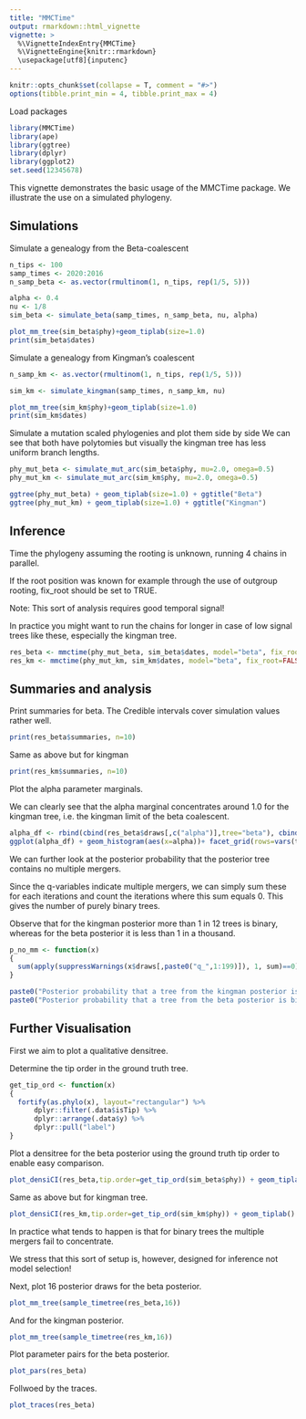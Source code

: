```yaml
---
title: "MMCTime"
output: rmarkdown::html_vignette
vignette: >
  %\VignetteIndexEntry{MMCTime}
  %\VignetteEngine{knitr::rmarkdown}
  \usepackage[utf8]{inputenc}
---
```


```r
knitr::opts_chunk$set(collapse = T, comment = "#>")
options(tibble.print_min = 4, tibble.print_max = 4)
```

Load packages
```r
library(MMCTime)
library(ape)
library(ggtree)
library(dplyr)
library(ggplot2)
set.seed(12345678)
```

This vignette demonstrates the basic usage of the MMCTime package.
We illustrate the use on a simulated phylogeny.

## Simulations

Simulate a genealogy from the Beta-coalescent
```r
n_tips <- 100
samp_times <- 2020:2016
n_samp_beta <- as.vector(rmultinom(1, n_tips, rep(1/5, 5)))

alpha <- 0.4
nu <- 1/8
sim_beta <- simulate_beta(samp_times, n_samp_beta, nu, alpha)

plot_mm_tree(sim_beta$phy)+geom_tiplab(size=1.0)
print(sim_beta$dates)
```

Simulate a genealogy from Kingman's coalescent
```r
n_samp_km <- as.vector(rmultinom(1, n_tips, rep(1/5, 5)))

sim_km <- simulate_kingman(samp_times, n_samp_km, nu)

plot_mm_tree(sim_km$phy)+geom_tiplab(size=1.0)
print(sim_km$dates)
```

Simulate a mutation scaled phylogenies and plot them side by side
We can see that both have polytomies but visually the kingman tree has less uniform branch lengths.
```r
phy_mut_beta <- simulate_mut_arc(sim_beta$phy, mu=2.0, omega=0.5)
phy_mut_km <- simulate_mut_arc(sim_km$phy, mu=2.0, omega=0.5)

ggtree(phy_mut_beta) + geom_tiplab(size=1.0) + ggtitle("Beta")
ggtree(phy_mut_km) + geom_tiplab(size=1.0) + ggtitle("Kingman")
```

## Inference

Time the phylogeny assuming the rooting is unknown, running 4 chains in parallel.

If the root position was known for example through the use of outgroup rooting, fix_root should be set to TRUE.

Note: This sort of analysis requires good temporal signal!

In practice you might want to run the chains for longer in case of low signal trees like these, especially the kingman tree.

```r
res_beta <- mmctime(phy_mut_beta, sim_beta$dates, model="beta", fix_root=FALSE, n_draws=1e3, thin=1e3) 
res_km <- mmctime(phy_mut_km, sim_km$dates, model="beta", fix_root=FALSE, n_draws=1e3, thin=1e3) 
```

## Summaries and analysis

Print summaries for beta. The Credible intervals cover simulation values rather well.
```r
print(res_beta$summaries, n=10)
```
Same as above but for kingman
```r
print(res_km$summaries, n=10)
```
Plot the alpha parameter marginals.

We can clearly see that the alpha marginal concentrates around 1.0 for the kingman tree, i.e. the kingman limit of the beta coalescent.
```r
alpha_df <- rbind(cbind(res_beta$draws[,c("alpha")],tree="beta"), cbind(res_km$draws[,c("alpha")],tree="kingman"))
ggplot(alpha_df) + geom_histogram(aes(x=alpha))+ facet_grid(rows=vars(tree))+theme_minimal()
```

We can further look at the posterior probability that the posterior tree contains no multiple mergers.

Since the q-variables indicate multiple mergers, we can simply sum these for each iterations and count the iterations where this sum equals 0. This gives the number of purely binary trees.

Observe that for the kingman posterior more than 1 in 12 trees is binary, whereas for the beta posterior it is less than 1 in a thousand.
```r
p_no_mm <- function(x)
{
  sum(apply(suppressWarnings(x$draws[,paste0("q_",1:199)]), 1, sum)==0)/x$n_draws
}

paste0("Posterior probability that a tree from the kingman posterior is binary: ", p_no_mm(res_km))
paste0("Posterior probability that a tree from the beta posterior is binary: ", p_no_mm(res_beta))
```

## Further Visualisation
First we aim to plot a qualitative densitree.

Determine the tip order in the ground truth tree.
```r
get_tip_ord <- function(x)
{
  fortify(as.phylo(x), layout="rectangular") %>%
      dplyr::filter(.data$isTip) %>%
      dplyr::arrange(.data$y) %>%
      dplyr::pull("label")
}
```
Plot a densitree for the beta posterior using the ground truth tip order to enable easy comparison.
```r
plot_densiCI(res_beta,tip.order=get_tip_ord(sim_beta$phy)) + geom_tiplab()
```
Same as above but for kingman tree.
```r
plot_densiCI(res_km,tip.order=get_tip_ord(sim_km$phy)) + geom_tiplab()
```
In practice what tends to happen is that for binary trees the multiple mergers fail to concentrate. 

We stress that this sort of setup is, however, designed for inference not model selection!

Next, plot 16 posterior draws for the beta posterior.
```r
plot_mm_tree(sample_timetree(res_beta,16))
```
And for the kingman posterior.
```r
plot_mm_tree(sample_timetree(res_km,16))
```
Plot parameter pairs for the beta posterior.
```r
plot_pars(res_beta)
```
Follwoed by the traces.
```r
plot_traces(res_beta)
```